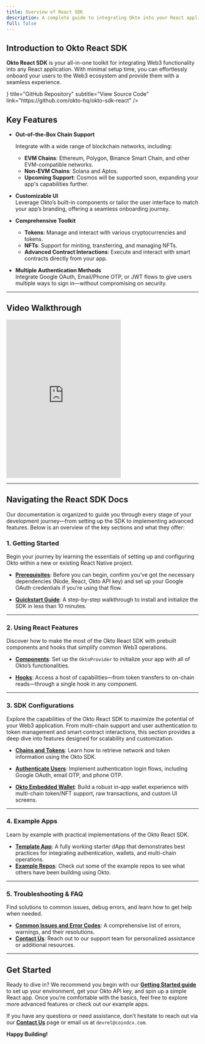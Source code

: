 ```yaml
---
title: Overview of React SDK
description: A complete guide to integrating Okto into your React applications.
full: false
---
```




## Introduction to Okto React SDK

**Okto React SDK** is your all-in-one toolkit for integrating Web3 functionality into any React application. With minimal setup time, you can effortlessly onboard your users to the Web3 ecosystem and provide them with a seamless experience.

<div className="my-6">
  <TechnologyCard
    icon={<IoCodeSlashOutline size={"1.5rem"} />}
    title="GitHub Repository"
    subtitle="View Source Code"
    link="https://github.com/okto-hq/okto-sdk-react"
  />
</div>

## Key Features

- **Out-of-the-Box Chain Support** 
  
  Integrate with a wide range of blockchain networks, including:
  - **EVM Chains**: Ethereum, Polygon, Binance Smart Chain, and other EVM-compatible networks.
  - **Non-EVM Chains**: Solana and Aptos.
  - **Upcoming Support**: Cosmos will be supported soon, expanding your app's capabilities further.

- **Customizable UI**  
  Leverage Okto’s built-in components or tailor the user interface to match your app’s branding, offering a seamless onboarding journey.

- **Comprehensive Toolkit**  
  - **Tokens**: Manage and interact with various cryptocurrencies and tokens.
  - **NFTs**: Support for minting, transferring, and managing NFTs.
  - **Advanced Contract Interactions**: Execute and interact with smart contracts directly from your app.

- **Multiple Authentication Methods**  
  Integrate Google OAuth, Email/Phone OTP, or JWT flows to give users multiple ways to sign in—without compromising on security.

---

## Video Walkthrough

<div>
  <iframe
    className="w-full"
    height="415"
    src="https://www.youtube.com/embed/lZb--UYM_10"
    frameBorder="0"
    allowFullScreen
  ></iframe>
</div>

---

## Navigating the React SDK Docs

Our documentation is organized to guide you through every stage of your development journey—from setting up the SDK to implementing advanced features. Below is an overview of the key sections and what they offer:

### 1. Getting Started

Begin your journey by learning the essentials of setting up and configuring Okto within a new or existing React Native project.

- [**Prerequisites**](./react-sdk/getting-started/prerequisites): Before you can begin, confirm you’ve got the necessary dependencies (Node, React, Okto API key) and set up your Google OAuth credentials if you’re using that flow.

- [**Quickstart Guide**](./react-sdk/getting-started/new-okto-react-setup): A step-by-step walkthrough to install and initialize the SDK in less than 10 minutes.

---

### 2. Using React Features

Discover how to make the most of the Okto React SDK with prebuilt components and hooks that simplify common Web3 operations.

- [**Components**](./react-sdk/using-react-features/components/OktoProvider): Set up the `OktoProvider` to initialize your app with all of Okto’s functionalities.

- [**Hooks**](./react-sdk/using-react-features/hooks/useOkto): Access a host of capabilities—from token transfers to on-chain reads—through a single hook in any component.

---

### 3. SDK Configurations

Explore the capabilities of the Okto React SDK to maximize the potential of your Web3 application. From multi-chain support and user authentication to token management and smart contract interactions, this section provides a deep dive into features designed for scalability and customization.

- [**Chains and Tokens**](./react-sdk/chains-tokens/supported-networks): Learn how to retrieve network and token information using the Okto SDK.

- [**Authenticate Users**](./react-sdk/authenticate-users/google-oauth/learn): Implement authentication login flows, including Google OAuth, email OTP, and phone OTP.  

- [**Okto Embedded Wallet**](./react-sdk/okto-embedded-wallet/setup-embedded-wallets/create-embedded-wallets): Build a robust in-app wallet experience with multi-chain token/NFT support, raw transactions, and custom UI screens.
---

### 4. Example Apps

Learn by example with practical implementations of the Okto React SDK.

- [**Template App**](./react-sdk/example-apps/template-app): A fully working starter dApp that demonstrates best practices for integrating authentication, wallets, and multi-chain operations.  
- [**Example Repos**](./react-sdk/example-apps/example-repos): Check out some of the example repos to see what others have been building using Okto.

---

### 5. Troubleshooting & FAQ

Find solutions to common issues, debug errors, and learn how to get help when needed.

- [**Common Issues and Error Codes**](./react-sdk/troubleshooting-faq/sdk-error-warnings): A comprehensive list of errors, warnings, and their resolutions.  
- [**Contact Us**](./react-sdk/troubleshooting-faq/contact-us): Reach out to our support team for personalized assistance or additional resources.

---

## Get Started

Ready to dive in? We recommend you begin with our **[Getting Started guide](./react-sdk/getting-started/new-okto-react-setup)** to set up your environment, get your Okto API key, and spin up a simple React app. Once you’re comfortable with the basics, feel free to explore more advanced features or check out our example apps.

If you have any questions or need assistance, don’t hesitate to reach out via our **[Contact Us](./react-sdk/troubleshooting-faq/contact-us)** page or email us at `devrel@coindcx.com`.

**Happy Building!**

